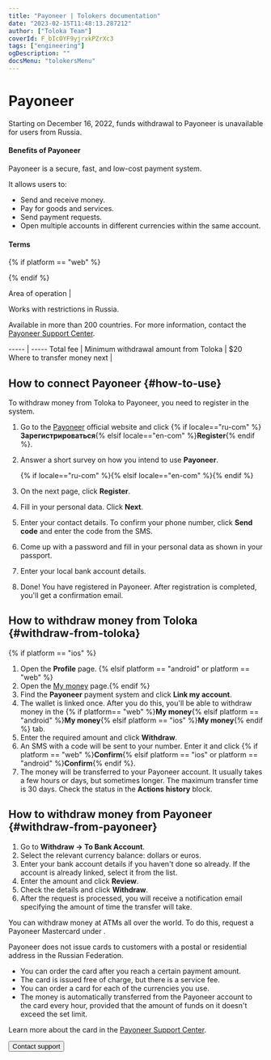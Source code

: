 ```yaml
---
title: "Payoneer | Tolokers documentation"
date: "2023-02-15T11:48:13.287212"
author: ["Toloka Team"]
coverId: F_bIcOYF9yjrxkPZrXc3
tags: ["engineering"]
ogDescription: ""
docsMenu: "tolokersMenu"
---
```



# Payoneer

<Note mode="restriction" title="Alert">

Starting on December 16, 2022, funds withdrawal to Payoneer is unavailable for users from Russia.

</Note>

#### Benefits of Payoneer

Payoneer is a secure, fast, and low-cost payment system.

It allows users to:

- Send and receive money.
- Pay for goods and services.
- Send payment requests.
- Open multiple accounts in different currencies within the same account.

#### Terms

{% if platform == "web" %}

<PopupInfoPayoneerConditions/>

{% endif %}

Area of operation |

<Cut title="Almost everywhere">

Works with restrictions in Russia.

Available in more than 200 countries. For more information, contact the [Payoneer Support Center](https://payoneer.custhelp.com/app/home).

</Cut>

----- | -----
Total fee | <PayoneerTable1/>
Minimum withdrawal amount from Toloka | $20
Where to transfer money next | <PayoneerTable2/>

## How to connect Payoneer {#how-to-use}

To withdraw money from Toloka to Payoneer, you need to register in the system.

1. Go to the [Payoneer](https://www.payoneer.com/) official website and click {% if locale=="ru-com" %}**Зарегистрироваться**{% elsif locale=="en-com" %}**Register**{% endif %}.
1. Answer a short survey on how you intend to use **Payoneer**.

    <Cut title="Example">

    {% if locale=="ru-com" %}<Image withBackground imageId="1676449030298" alt="" />{% elsif locale=="en-com" %}<Image withBackground imageId="1676449030298" alt="" />{% endif %}

    </Cut>

1. On the next page, click **Register**.
1. Fill in your personal data. Click **Next**.
1. Enter your contact details. To confirm your phone number, click **Send code** and enter the code from the SMS.
1. Come up with a password and fill in your personal data as shown in your passport.
1. Enter your local bank account details.
1. Done! You have registered in Payoneer. After registration is completed, you'll get a confirmation email.

## How to withdraw money from Toloka {#withdraw-from-toloka}

{% if platform == "ios" %}
1. Open the **Profile** page.
   {% elsif platform == "android" or platform == "web" %}
1. Open the [My money](https://toloka.yandex.com/profile/money) page.{% endif %}
1. Find the **Payoneer** payment system and click **Link my account**.
1. The wallet is linked once. After you do this, you'll be able to withdraw money in the {% if platform== "web" %}**My money**{% elsif platform == "android" %}**My money**{% elsif platform == "ios" %}**My money**{% endif %} tab.
1. Enter the required amount and click **Withdraw**.
1. An SMS with a code will be sent to your number. Enter it and click {% if platform == "web" %}**Confirm**{% elsif platform == "ios" or platform == "android" %}**Confirm**{% endif %}.
1. The money will be transferred to your Payoneer account. It usually takes a few hours or days, but sometimes longer. The maximum transfer time is 30 days. Check the status in the **Actions history** block.

<Check/>

## How to withdraw money from Payoneer {#withdraw-from-payoneer}

<Cut title="How do I withdraw money to a bank account">

1. Go to **Withdraw → To Bank Account**.
1. Select the relevant currency balance: dollars or euros.
1. Enter your bank account details if you haven't done so already. If the account is already linked, select it from the list.
1. Enter the amount and click **Review**.
1. Check the details and click **Withdraw**.
1. After the request is processed, you will receive a notification email specifying the amount of time the transfer will take.

</Cut>

<Cut title="How to withdraw money to a Payoneer Mastercard">

You can withdraw money at ATMs all over the world. To do this, request a Payoneer Mastercard under .

<Note mode="warning" title="Warning">

Payoneer does not issue cards to customers with a postal or residential address in the Russian Federation.

</Note>

- You can order the card after you reach a certain payment amount.
- The card is issued free of charge, but there is a service fee.
- You can order a card for each of the currencies you use.
- The money is automatically transferred from the Payoneer account to the card every hour, provided that the amount of funds on it doesn't exceed the set limit.

Learn more about the card in the [Payoneer Support Center](https://payoneer-ru.custhelp.com/app/answers/topics/c/3698/session/L3RpbWUvMTYxMTIxMjU3Ny9nZW4vMTYxMTIxMjU3Ny9zaWQvZlVLbEl1ZE5UWlhYUlZLNmdmMCU3RUhwUFkxZEJFTUZjUG5FeTlSMlpoMUhNdTF4SlE4djBRRGIzQlhfWnhCWjFabEduWXZCVURwTlVPT3pzVEFTbjNoY005UmV4MFhzX1d6Vk54ZzZZMHhjSW5NejV5M3NiTXByMkElMjElMjE%3D).

</Cut>

<Button themeColor="light" view="default" size="l" type="link" url="../troubleshooting/troubleshooting#money_withdrawal">Contact support</Button>